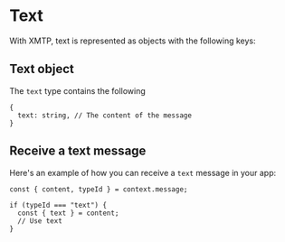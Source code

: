 # Text

With XMTP, text is represented as objects with the following keys:

## Text object

The `text` type contains the following

```tsx
{
  text: string, // The content of the message
}
```

## Receive a text message

Here's an example of how you can receive a `text` message in your app:

```tsx
const { content, typeId } = context.message;

if (typeId === "text") {
  const { text } = content;
  // Use text
}
```

